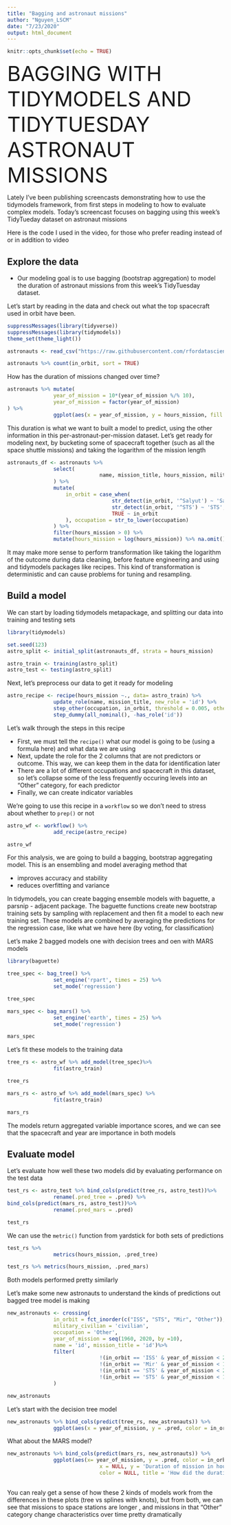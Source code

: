 ---
title: "Bagging and astronaut missions"
author: "Nguyen_LSCM"
date: "7/23/2020"
output: html_document
---

```{r setup, include=FALSE}
knitr::opts_chunk$set(echo = TRUE)
```

<font size = "10"> BAGGING WITH TIDYMODELS AND TIDYTUESDAY ASTRONAUT MISSIONS </font>

Lately I've been publishing screencasts demonstrating how to use the tidymodels framework, from first steps in modeling to how to evaluate complex models. Today's screencast focuses on bagging using this week's TidyTueday dataset on astronaut missions

Here is the code I used in the video, for those who prefer reading instead of or in addition to video


## Explore the data

- Our modeling goal is to use bagging (bootstrap aggregation) to model the duration of astronaut missions from this week's TidyTuesday dataset.

Let's start by reading in the data and check out what the top spacecraft used in orbit have been.


```{r}

suppressMessages(library(tidyverse))
suppressMessages(library(tidymodels))
theme_set(theme_light())

```

```{r}

astronauts <- read_csv("https://raw.githubusercontent.com/rfordatascience/tidytuesday/master/data/2020/2020-07-14/astronauts.csv")

astronauts %>% count(in_orbit, sort = TRUE)


```

How has the duration of missions changed over time? 


```{r}

astronauts %>% mutate(
               year_of_mission = 10*(year_of_mission %/% 10),
               year_of_mission = factor(year_of_mission)
) %>% 
               ggplot(aes(x = year_of_mission, y = hours_mission, fill = year_of_mission, color = year_of_mission)) + geom_boxplot(alpha = 0.2, size = 1.5, show.legend = FALSE) + scale_y_log10() + labs(x = NULL, y  = 'Duration of mission in hours')

```

This duration is what we want to built a model to predict, using the other information in this per-astronaut-per-mission dataset. Let's get ready for modeling next, by bucketing some of spacecraft together (such as all the space shuttle missions) and taking the logarithm of the mission length

```{r}

astronauts_df <- astronauts %>% 
               select(
                              name, mission_title, hours_mission, military_civilian, occupation, year_of_mission, in_orbit
               ) %>% 
               mutate(
                   in_orbit = case_when(
                                  str_detect(in_orbit, '^Salyut') ~ 'Salyut',
                                  str_detect(in_orbit, '^STS') ~ 'STS',
                                  TRUE ~ in_orbit
                   ), occupation = str_to_lower(occupation)
               ) %>% 
               filter(hours_mission > 0) %>% 
               mutate(hours_mission = log(hours_mission)) %>% na.omit()

```

It may make more sense to perform transformation like taking the logarithm of the outcome during data cleaning, before feature engineering and using and tidymodels packages like recipes. This kind of transformation is deterministic and can cause problems for tuning and resampling.

## Build a model

We can start by loading tidymodels metapackage, and splitting our data into training and testing sets

```{r}

library(tidymodels)

set.seed(123)
astro_split <- initial_split(astronauts_df, strata = hours_mission)

astro_train <- training(astro_split)
astro_test <- testing(astro_split)

```

Next, let's preprocess our data to get it ready for modeling 

```{r}

astro_recipe <- recipe(hours_mission ~., data= astro_train) %>%
               update_role(name, mission_title, new_role = 'id') %>% 
               step_other(occupation, in_orbit, threshold = 0.005, other = 'Other') %>% 
               step_dummy(all_nominal(), -has_role('id'))

```


Let's walk through the steps in this recipe 

- First, we must tell the ``recipe()`` what our model is going to be (using a formula here) and what data we are using 
- Next, update the role for the 2 columns that are not predictors or outcome. This way, we can keep them in the data for identification later
- There are a lot of different occupations and spacecraft in this dataset, so let's collapse some of the less frequently occuring levels into an "Other" category, for each predictor
- Finally, we can create indicator variables 

We're going to use this recipe in a ``workflow`` so we don't need to stress about whether to ``prep()`` or not 

```{r}

astro_wf <- workflow() %>% 
               add_recipe(astro_recipe)

astro_wf

```

For this analysis, we are going to build a bagging, bootstrap aggregating model. This is an ensembling and model averaging method that

- improves accuracy and stability
- reduces overfitting and variance

In tidymodels, you can create bagging ensemble models with baguette, a parsnip - adjacent package. The baguette functions create new bootstrap training sets by sampling with replacement and then fit a model to each new training set. These models are combined by averaging the predictions for the regression case, like what we have here (by voting, for classification)

Let's make 2 bagged models one with decision trees and oen with MARS models 

```{r}

library(baguette)

tree_spec <- bag_tree() %>% 
               set_engine('rpart', times = 25) %>%
               set_mode('regression')

tree_spec

```

```{r}

mars_spec <- bag_mars() %>%
               set_engine('earth', times = 25) %>% 
               set_mode('regression')

mars_spec

```

Let's fit these models to the training data 

```{r}

tree_rs <- astro_wf %>% add_model(tree_spec)%>%
               fit(astro_train)

tree_rs

```


```{r}

mars_rs <- astro_wf %>% add_model(mars_spec) %>%
               fit(astro_train)

mars_rs


```

The models return aggregated variable importance scores, and we can see that the spacecraft and year are importance in both models 

## Evaluate model

Let's evaluate how well these two models did by evaluating performance on the test data 

```{r}

test_rs <- astro_test %>% bind_cols(predict(tree_rs, astro_test))%>%
               rename(.pred_tree = .pred) %>% 
bind_cols(predict(mars_rs, astro_test))%>%
               rename(.pred_mars = .pred)

test_rs


```


We can use the ``metric()`` function from yardstick for both sets of predictions 

```{r}

test_rs %>%
               metrics(hours_mission, .pred_tree)

```


```{r}

test_rs %>% metrics(hours_mission, .pred_mars)

```

Both models performed pretty similarly

Let's make some new astronauts to understand the kinds of predictions out bagged tree model is making

```{r}
new_astronauts <- crossing(
               in_orbit = fct_inorder(c("ISS", "STS", "Mir", "Other")),
               military_civilian = 'civilian',
               occupation = 'Other',
               year_of_mission = seq(1960, 2020, by =10),
               name = 'id', mission_title = 'id')%>% 
               filter(
                              !(in_orbit == 'ISS' & year_of_mission < 2000),
                              !(in_orbit == 'Mir' & year_of_mission < 1900),
                              !(in_orbit == 'STS' & year_of_mission < 2010),
                              !(in_orbit == 'STS' & year_of_mission < 1980)
               )

new_astronauts


```

Let's start with the decision tree model 

```{r}

new_astronauts %>% bind_cols(predict(tree_rs, new_astronauts)) %>%
               ggplot(aes(x = year_of_mission, y = .pred, color = in_orbit)) + geom_line(size = 1.5, alpha = 0.7) + geom_point(size = 2) + labs(x = NULL, y = 'Duration of mission in hours (predicted, on log scale)', color = NULL, title = 'How did the duration of astronauts missions chaneg over time?', subtitle = 'Predicted using bagged decision tree model')

```

What about the MARS model? 

```{r}

new_astronauts %>% bind_cols(predict(mars_rs, new_astronauts)) %>% 
               ggplot(aes(x= year_of_mission, y = .pred, color = in_orbit)) + geom_line(size = 1.5, alpha = 0.7) + geom_point(size = 2) + labs(
                              x = NULL, y = 'Duration of mission in hours (predicted, on log scale)',
                              color = NULL, title = 'How did the duration of astronauts mission change over time?', subtitle = ' Predicted using bagged MARS model')
               


```

You can realy get a sense of how these 2 kinds of models work from the differences in these plots (tree vs splines with knots), but from both, we can see that missions to space stations are longer , and missions in that "Other" category change characteristics over time pretty dramatically


